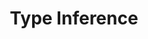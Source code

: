 ---
id: "ts_tf_easy_006"
questionType: "TRUE_FALSE"
title: "Type Inference"
statement: "TypeScript can automatically infer types from assigned values."
difficulty: "EASY"
category: "Type Script"
correctAnswer: true
explanation: "TypeScript uses type inference when no explicit type is provided."
---